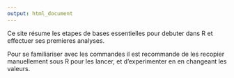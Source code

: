 ---
output: html_document
---
<!-- <br><br> -->
<!-- <p align="center"> -->
<!-- ![](image.jpg) -->
<!-- </p> -->
<!-- <br><br> -->
Ce site résume les etapes de bases essentielles pour debuter dans R et effectuer ses premieres analyses. 

Pour se familiariser avec les commandes il est recommande de les recopier manuellement sous R pour les lancer, et d'experimenter en en changeant les valeurs.
